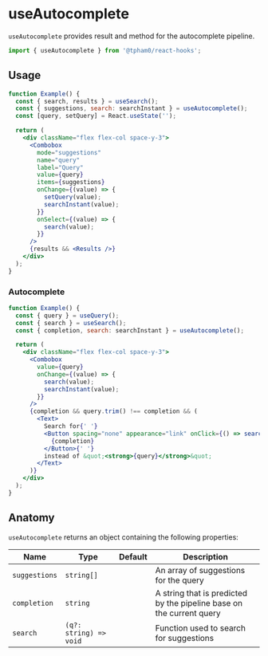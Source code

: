 
<SEO title="useAutocomplete" description="useAutocomplete provides result and method for the autocomplete pipeline." />

# useAutocomplete

`useAutocomplete` provides result and method for the autocomplete pipeline.

```js
import { useAutocomplete } from '@tpham0/react-hooks';
```

## Usage

```jsx
function Example() {
  const { search, results } = useSearch();
  const { suggestions, search: searchInstant } = useAutocomplete();
  const [query, setQuery] = React.useState('');

  return (
    <div className="flex flex-col space-y-3">
      <Combobox
        mode="suggestions"
        name="query"
        label="Query"
        value={query}
        items={suggestions}
        onChange={(value) => {
          setQuery(value);
          searchInstant(value);
        }}
        onSelect={(value) => {
          search(value);
        }}
      />
      {results && <Results />}
    </div>
  );
}
```

### Autocomplete

```jsx
function Example() {
  const { query } = useQuery();
  const { search } = useSearch();
  const { completion, search: searchInstant } = useAutocomplete();

  return (
    <div className="flex flex-col space-y-3">
      <Combobox
        value={query}
        onChange={(value) => {
          search(value);
          searchInstant(value);
        }}
      />
      {completion && query.trim() !== completion && (
        <Text>
          Search for{' '}
          <Button spacing="none" appearance="link" onClick={() => search(completion)}>
            {completion}
          </Button>{' '}
          instead of &quot;<strong>{query}</strong>&quot;
        </Text>
      )}
    </div>
  );
}
```

## Anatomy

`useAutocomplete` returns an object containing the following properties:

| Name          | Type                   | Default | Description                                                          |
| ------------- | ---------------------- | ------- | -------------------------------------------------------------------- |
| `suggestions` | `string[]`             |         | An array of suggestions for the query                                |
| `completion`  | `string`               |         | A string that is predicted by the pipeline base on the current query |
| `search`      | `(q?: string) => void` |         | Function used to search for suggestions                              |
